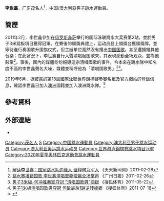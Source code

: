 {{NoteTA|G1=Aquatics}}
{{Infobox sportsperson
|name        =李世鑫
|image       =
|romanizedname=Li Shixin
|nationality ={{AUS}}
|national_team={{CHN-1949}}（－2019年）<br/>{{AUS}}（2019年－）
|birth_date  ={{birth_date_and_age|1988|2|12}}
|birth_place ={{CHN-1949}}[[广东省|广东省]][[茂名市|茂名市]]
|death_date  =
|death_place =
|residence   =
|years_active=2005年－
|height      ={{height|m=1.7}}
|weight      = 
|country     = {{CHN-1949}}（－2019年）<br/>{{AUS}}（2019年－）
|sport       = [[跳水|跳水]]
|event       = 1米跳板、3米跳板 
|rank        =
|collegeteam =
|former_partner =
|coach       =
|retired     =
|worlds      =
|medaltemplates=
{{MedalSport|男子跳水}}
{{MedalCountry|{{CHN-1949}}}}
{{MedalCompetition|[[世界游泳錦標賽|世界游泳錦標賽]]}}
{{MedalGold|[[2011年世界游泳錦標賽|2011年 上海]]|[[2011年世界游泳錦標賽跳水比賽|1米跳板]]}}
{{MedalGold|[[2013年世界游泳錦標賽|2013年 巴塞隆拿]]|[[2013年世界游泳錦標賽跳水比賽|1米跳板]]}}
{{MedalCountry|{{AUS}}}}
{{MedalCompetition|[[世界游泳錦標賽|世界游泳錦標賽]]}}
{{MedalBronze|[[2022年世界游泳錦標賽|2022年 布达佩斯]]|[[2022年世界游泳錦標賽跳水比賽|1米跳板]]}}
}}
'''李世鑫'''{{BD|1988年|2月12日||}}，[[广东省|广东]][[茂名|茂名]]人<ref name="天天新闻网">[http://www.daydaynews.org/2011/0228/319512.html 解读李世鑫：国家跳水队边缘人 诠释何为军人] {{Wayback|url=http://www.daydaynews.org/2011/0228/319512.html |date=20160304053626 }}《天天新闻网》2011-02-28</ref>，[[中华人民共和国|中国]]/[[澳大利亞|澳大利亞]]男子[[跳水|跳水]]運動員。

== 簡歷 ==
2011年2月，李世鑫參加在[[俄罗斯|俄罗斯]][[奔萨|奔萨]]举行的国际泳联跳水大奖赛第2站，並於男子3米跳板項目獲得冠軍。在賽後的頒獎典禮上，运动员登上頒獎台獲頒獎牌，並等待進行奏国歌升国旗仪式，但主辦單位竟然沒有播出[[义勇军进行曲|中国国歌]]，甚至還播錯其他音樂；在此窘況下，李世鑫自行大聲清唱起国歌來，其表現感動全场观众，並為他鼓掌<ref>[http://news.syd.com.cn/content/2011-02/26/content_25428135.htm 跳水赛播错国歌 李世鑫清唱至嘶哑赢全场掌声] {{webarchive|url=https://web.archive.org/web/20110504222759/http://news.syd.com.cn/content/2011-02/26/content_25428135.htm |date=2011-05-04 }}《广州日报》2011-02-26</ref>。事後，國內的媒體纷纷報導這宗清唱國歌的事件，令本來在跳水隊中知名度不高的李世鑫聲名大噪，媒體並稱呼他為「清唱国歌男」<ref>[http://sports.sohu.com/20110522/n280646816.shtml 男子3米板-何冲胜秦凯夺冠 “清唱国歌男”摘银] {{Wayback|url=http://sports.sohu.com/20110522/n280646816.shtml |date=20120120081059 }}《搜狐体育》2011-05-22</ref><ref>[http://sports.sohu.com/20110718/n313758460.shtml 男子1米板清唱国歌男夺冠 何敏最后1跳逆转摘银] {{Wayback|url=http://sports.sohu.com/20110718/n313758460.shtml |date=20160304213705 }}《搜狐体育》2011-07-18</ref>。

2019年6月，据披露的第18屆[[國際泳聯|國際泳聯]]世界錦標賽參賽名單及官方網站的登錄信息，確認李世鑫已加入[[澳洲|澳洲]]國籍並加入澳洲跳水隊。<ref>{{Cite web |url=http://www.fina.org/athletes/li-shixin |title=存档副本 |access-date=2019-06-11 |archive-date=2018-11-06 |archive-url=https://web.archive.org/web/20181106233328/http://www.fina.org/athletes/li-shixin |dead-url=no }}</ref>

== 參考資料 ==
{{Reflist}}

== 外部連結 ==
*{{IOC profile|id=shixin-li}}
{{世界游泳錦標賽跳水項目－男子1米彈板冠軍}}

{{Authority control}}
{{DEFAULTSORT:Shixin Li}}
[[Category:茂名人|Category:茂名人]]
[[Category:李姓|S]]
[[Category:中國跳水運動員|Category:中國跳水運動員]]
[[Category:澳大利亚男子跳水运动员|Category:澳大利亚男子跳水运动员]]
[[Category:澳大利亚奥运跳水运动员|Category:澳大利亚奥运跳水运动员]]
[[Category:世界游泳錦標賽跳水項目冠軍|Category:世界游泳錦標賽跳水項目冠軍]]
[[Category:2020年夏季奧林匹克運動會跳水運動員|Category:2020年夏季奧林匹克運動會跳水運動員]]